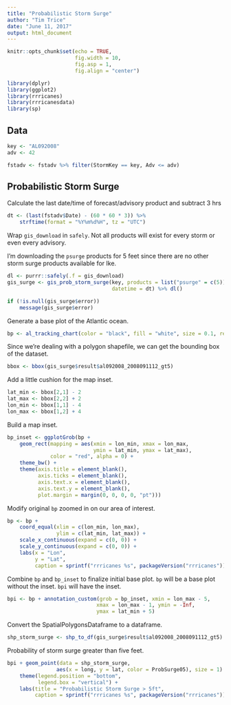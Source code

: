 ```yaml
---
title: "Probabilistic Storm Surge"
author: "Tim Trice"
date: "June 11, 2017"
output: html_document
---
```


```r
knitr::opts_chunk$set(echo = TRUE, 
                      fig.width = 10, 
                      fig.asp = 1, 
                      fig.align = "center")
```

```r
library(dplyr)
library(ggplot2)
library(rrricanes)
library(rrricanesdata)
library(sp)
```

## Data

```r
key <- "AL092008"
adv <- 42
```

```r
fstadv <- fstadv %>% filter(StormKey == key, Adv <= adv)
```

## Probabilistic Storm Surge

Calculate the last date/time of forecast/advisory product and subtract 3 hrs

```r
dt <- (last(fstadv$Date) - (60 * 60 * 3)) %>% 
    strftime(format = "%Y%m%d%H", tz = "UTC")
```

Wrap `gis_download` in `safely`. Not all products will exist for every storm or even every advisory. 

I'm downloading the `psurge` products for 5 feet since there are no other storm surge products available for Ike.

```r
dl <- purrr::safely(.f = gis_download)
gis_surge <- gis_prob_storm_surge(key, products = list("psurge" = c(5)), 
                                  datetime = dt) %>% dl()

if (!is.null(gis_surge$error))
    message(gis_surge$error)
```

Generate a base plot of the Atlantic ocean.

```r
bp <- al_tracking_chart(color = "black", fill = "white", size = 0.1, res = 50)
```

Since we're dealing with a polygon shapefile, we can get the bounding box of the dataset.

```r
bbox <- bbox(gis_surge$result$al092008_2008091112_gt5)
```

Add a little cushion for the map inset.

```r
lat_min <- bbox[2,1] - 2
lat_max <- bbox[2,2] + 2
lon_min <- bbox[1,1] - 4
lon_max <- bbox[1,2] + 4
```

Build a map inset.

```r
bp_inset <- ggplotGrob(bp +
    geom_rect(mapping = aes(xmin = lon_min, xmax = lon_max,
                            ymin = lat_min, ymax = lat_max),
              color = "red", alpha = 0) +
    theme_bw() +
    theme(axis.title = element_blank(),
          axis.ticks = element_blank(),
          axis.text.x = element_blank(),
          axis.text.y = element_blank(),
          plot.margin = margin(0, 0, 0, 0, "pt")))
```

Modify original `bp` zoomed in on our area of interest.

```r
bp <- bp +
    coord_equal(xlim = c(lon_min, lon_max),
                ylim = c(lat_min, lat_max)) +
    scale_x_continuous(expand = c(0, 0)) +
    scale_y_continuous(expand = c(0, 0)) +
    labs(x = "Lon",
         y = "Lat",
         caption = sprintf("rrricanes %s", packageVersion("rrricanes")))
```

Combine `bp` and `bp_inset` to finalize initial base plot. `bp` will be a base plot without the inset. `bpi` will have the inset.

```r
bpi <- bp + annotation_custom(grob = bp_inset, xmin = lon_max - 5,
                             xmax = lon_max - 1, ymin = -Inf,
                             ymax = lat_min + 5)
```

Convert the SpatialPolygonsDataframe to a dataframe.

```r
shp_storm_surge <- shp_to_df(gis_surge$result$al092008_2008091112_gt5) 
```

Probability of storm surge greater than five feet.

```r
bpi + geom_point(data = shp_storm_surge, 
                aes(x = long, y = lat, color = ProbSurge05), size = 1) + 
    theme(legend.position = "bottom", 
          legend.box = "vertical") +
    labs(title = "Probabilistic Storm Surge > 5ft", 
         caption = sprintf("rrricanes %s", packageVersion("rrricanes")))
```
